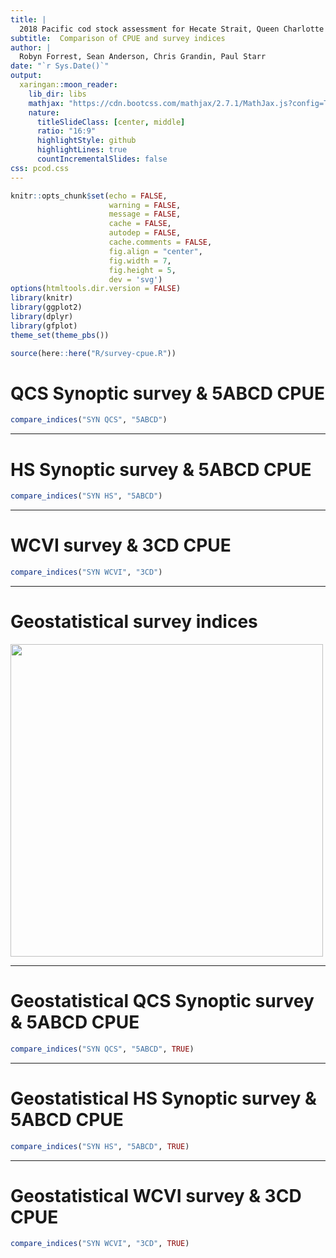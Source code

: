 ```yaml
---
title: |
  2018 Pacific cod stock assessment for Hecate Strait, Queen Charlotte Sound (5ABCD) and West Coast Vancouver Island (3CD)
subtitle:  Comparison of CPUE and survey indices
author: |
  Robyn Forrest, Sean Anderson, Chris Grandin, Paul Starr
date: "`r Sys.Date()`"
output:
  xaringan::moon_reader:
    lib_dir: libs
    mathjax: "https://cdn.bootcss.com/mathjax/2.7.1/MathJax.js?config=TeX-MML-AM_HTMLorMML"
    nature:
      titleSlideClass: [center, middle]
      ratio: "16:9"
      highlightStyle: github
      highlightLines: true
      countIncrementalSlides: false
css: pcod.css
---
```


```r
knitr::opts_chunk$set(echo = FALSE,
                      warning = FALSE,
                      message = FALSE,
                      cache = FALSE,
                      autodep = FALSE,
                      cache.comments = FALSE,
                      fig.align = "center",
                      fig.width = 7,
                      fig.height = 5,
                      dev = 'svg')
options(htmltools.dir.version = FALSE)
library(knitr)
library(ggplot2)
library(dplyr)
library(gfplot)
theme_set(theme_pbs())
```


```r
source(here::here("R/survey-cpue.R"))
```


# QCS Synoptic survey & 5ABCD CPUE

```r
compare_indices("SYN QCS", "5ABCD")
```

---

# HS Synoptic survey & 5ABCD CPUE

```r
compare_indices("SYN HS", "5ABCD")
```

---

# WCVI survey & 3CD CPUE

```r
compare_indices("SYN WCVI", "3CD")
```

---

# Geostatistical survey indices

<img src="figures/pcod-syn-maps.png" height="500" class='center-img'>

---

# Geostatistical QCS Synoptic survey & 5ABCD CPUE

```r
compare_indices("SYN QCS", "5ABCD", TRUE)
```

---

# Geostatistical HS Synoptic survey & 5ABCD CPUE

```r
compare_indices("SYN HS", "5ABCD", TRUE)
```

---

# Geostatistical WCVI survey & 3CD CPUE

```r
compare_indices("SYN WCVI", "3CD", TRUE)
```
